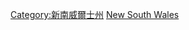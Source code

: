 {{Commonscat|People of New South Wales}}

[[Category:新南威爾士州|Category:新南威爾士州]]
[[Category:澳大利亞各州人物|New South Wales]]